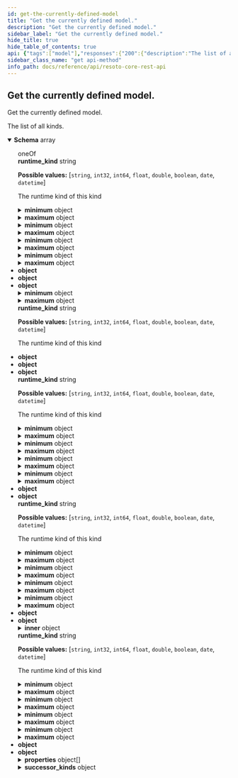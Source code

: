 ```yaml
---
id: get-the-currently-defined-model
title: "Get the currently defined model."
description: "Get the currently defined model."
sidebar_label: "Get the currently defined model."
hide_title: true
hide_table_of_contents: true
api: {"tags":["model"],"responses":{"200":{"description":"The list of all kinds.","content":{"application/json":{"schema":{"description":"Definition of a kind","type":"array","items":{"oneOf":[{"type":"object","allOf":[{"type":"object","allOf":[{"type":"object","properties":{"fqn":{"type":"string","description":"The fully qualified name of the kind"}}}],"discriminator":{"propertyName":"runtime_kind","mapping":{"string":"circular()","int32":{"type":"object","allOf":["circular()"],"properties":{"minimum":{"oneOf":[{"type":"integer"},{"type":"number"}],"description":"The minimal value of this number"},"maximum":{"oneOf":[{"type":"integer"},{"type":"number"}],"description":"The maximum value of this number"},"enum":{"type":"array","items":{"type":"integer"},"description":"The allowed values of this number enumerated here"}}},"int64":{"type":"object","allOf":["circular()"],"properties":{"minimum":{"oneOf":[{"type":"integer"},{"type":"number"}],"description":"The minimal value of this number"},"maximum":{"oneOf":[{"type":"integer"},{"type":"number"}],"description":"The maximum value of this number"},"enum":{"type":"array","items":{"type":"integer"},"description":"The allowed values of this number enumerated here"}}},"float":{"type":"object","allOf":["circular()"],"properties":{"minimum":{"oneOf":[{"type":"integer"},{"type":"number"}],"description":"The minimal value of this number"},"maximum":{"oneOf":[{"type":"integer"},{"type":"number"}],"description":"The maximum value of this number"},"enum":{"type":"array","items":{"type":"integer"},"description":"The allowed values of this number enumerated here"}}},"double":{"type":"object","allOf":["circular()"],"properties":{"minimum":{"oneOf":[{"type":"integer"},{"type":"number"}],"description":"The minimal value of this number"},"maximum":{"oneOf":[{"type":"integer"},{"type":"number"}],"description":"The maximum value of this number"},"enum":{"type":"array","items":{"type":"integer"},"description":"The allowed values of this number enumerated here"}}},"boolean":{"type":"object","allOf":["circular()"]},"date":{"type":"object","allOf":["circular()"]},"datetime":{"type":"object","allOf":["circular()"]}}},"properties":{"runtime_kind":{"type":"string","enum":["string","int32","int64","float","double","boolean","date","datetime"],"description":"The runtime kind of this kind"}}}],"properties":{"min_length":{"type":"string","description":"The minimal length of this string"},"max_length":{"type":"string","description":"The maximal length of this string"},"pattern":{"type":"string","description":"The regexp pattern, that this string has to adhere to"},"enum":{"type":"array","items":{"type":"string"},"description":"The allowed values of this string enumerated here"}}},{"type":"object","allOf":[{"type":"object","allOf":[{"type":"object","properties":{"fqn":{"type":"string","description":"The fully qualified name of the kind"}}}],"discriminator":{"propertyName":"runtime_kind","mapping":{"string":{"type":"object","allOf":["circular()"],"properties":{"min_length":{"type":"string","description":"The minimal length of this string"},"max_length":{"type":"string","description":"The maximal length of this string"},"pattern":{"type":"string","description":"The regexp pattern, that this string has to adhere to"},"enum":{"type":"array","items":{"type":"string"},"description":"The allowed values of this string enumerated here"}}},"int32":"circular()","int64":"circular()","float":"circular()","double":"circular()","boolean":{"type":"object","allOf":["circular()"]},"date":{"type":"object","allOf":["circular()"]},"datetime":{"type":"object","allOf":["circular()"]}}},"properties":{"runtime_kind":{"type":"string","enum":["string","int32","int64","float","double","boolean","date","datetime"],"description":"The runtime kind of this kind"}}}],"properties":{"minimum":{"oneOf":[{"type":"integer"},{"type":"number"}],"description":"The minimal value of this number"},"maximum":{"oneOf":[{"type":"integer"},{"type":"number"}],"description":"The maximum value of this number"},"enum":{"type":"array","items":{"type":"integer"},"description":"The allowed values of this number enumerated here"}}},{"type":"object","allOf":[{"type":"object","allOf":[{"type":"object","properties":{"fqn":{"type":"string","description":"The fully qualified name of the kind"}}}],"discriminator":{"propertyName":"runtime_kind","mapping":{"string":{"type":"object","allOf":["circular()"],"properties":{"min_length":{"type":"string","description":"The minimal length of this string"},"max_length":{"type":"string","description":"The maximal length of this string"},"pattern":{"type":"string","description":"The regexp pattern, that this string has to adhere to"},"enum":{"type":"array","items":{"type":"string"},"description":"The allowed values of this string enumerated here"}}},"int32":{"type":"object","allOf":["circular()"],"properties":{"minimum":{"oneOf":[{"type":"integer"},{"type":"number"}],"description":"The minimal value of this number"},"maximum":{"oneOf":[{"type":"integer"},{"type":"number"}],"description":"The maximum value of this number"},"enum":{"type":"array","items":{"type":"integer"},"description":"The allowed values of this number enumerated here"}}},"int64":{"type":"object","allOf":["circular()"],"properties":{"minimum":{"oneOf":[{"type":"integer"},{"type":"number"}],"description":"The minimal value of this number"},"maximum":{"oneOf":[{"type":"integer"},{"type":"number"}],"description":"The maximum value of this number"},"enum":{"type":"array","items":{"type":"integer"},"description":"The allowed values of this number enumerated here"}}},"float":{"type":"object","allOf":["circular()"],"properties":{"minimum":{"oneOf":[{"type":"integer"},{"type":"number"}],"description":"The minimal value of this number"},"maximum":{"oneOf":[{"type":"integer"},{"type":"number"}],"description":"The maximum value of this number"},"enum":{"type":"array","items":{"type":"integer"},"description":"The allowed values of this number enumerated here"}}},"double":{"type":"object","allOf":["circular()"],"properties":{"minimum":{"oneOf":[{"type":"integer"},{"type":"number"}],"description":"The minimal value of this number"},"maximum":{"oneOf":[{"type":"integer"},{"type":"number"}],"description":"The maximum value of this number"},"enum":{"type":"array","items":{"type":"integer"},"description":"The allowed values of this number enumerated here"}}},"boolean":"circular()","date":{"type":"object","allOf":["circular()"]},"datetime":{"type":"object","allOf":["circular()"]}}},"properties":{"runtime_kind":{"type":"string","enum":["string","int32","int64","float","double","boolean","date","datetime"],"description":"The runtime kind of this kind"}}}]},{"type":"object","allOf":[{"type":"object","allOf":[{"type":"object","properties":{"fqn":{"type":"string","description":"The fully qualified name of the kind"}}}],"discriminator":{"propertyName":"runtime_kind","mapping":{"string":{"type":"object","allOf":["circular()"],"properties":{"min_length":{"type":"string","description":"The minimal length of this string"},"max_length":{"type":"string","description":"The maximal length of this string"},"pattern":{"type":"string","description":"The regexp pattern, that this string has to adhere to"},"enum":{"type":"array","items":{"type":"string"},"description":"The allowed values of this string enumerated here"}}},"int32":{"type":"object","allOf":["circular()"],"properties":{"minimum":{"oneOf":[{"type":"integer"},{"type":"number"}],"description":"The minimal value of this number"},"maximum":{"oneOf":[{"type":"integer"},{"type":"number"}],"description":"The maximum value of this number"},"enum":{"type":"array","items":{"type":"integer"},"description":"The allowed values of this number enumerated here"}}},"int64":{"type":"object","allOf":["circular()"],"properties":{"minimum":{"oneOf":[{"type":"integer"},{"type":"number"}],"description":"The minimal value of this number"},"maximum":{"oneOf":[{"type":"integer"},{"type":"number"}],"description":"The maximum value of this number"},"enum":{"type":"array","items":{"type":"integer"},"description":"The allowed values of this number enumerated here"}}},"float":{"type":"object","allOf":["circular()"],"properties":{"minimum":{"oneOf":[{"type":"integer"},{"type":"number"}],"description":"The minimal value of this number"},"maximum":{"oneOf":[{"type":"integer"},{"type":"number"}],"description":"The maximum value of this number"},"enum":{"type":"array","items":{"type":"integer"},"description":"The allowed values of this number enumerated here"}}},"double":{"type":"object","allOf":["circular()"],"properties":{"minimum":{"oneOf":[{"type":"integer"},{"type":"number"}],"description":"The minimal value of this number"},"maximum":{"oneOf":[{"type":"integer"},{"type":"number"}],"description":"The maximum value of this number"},"enum":{"type":"array","items":{"type":"integer"},"description":"The allowed values of this number enumerated here"}}},"boolean":{"type":"object","allOf":["circular()"]},"date":{"type":"object","allOf":["circular()"]},"datetime":"circular()"}},"properties":{"runtime_kind":{"type":"string","enum":["string","int32","int64","float","double","boolean","date","datetime"],"description":"The runtime kind of this kind"}}}]},{"type":"object","allOf":[{"type":"object","properties":{"fqn":{"type":"string","description":"The fully qualified name of the kind"}}}],"properties":{"inner":{"type":"object","properties":{"fqn":{"type":"string","description":"The fully qualified name of the kind"}}}}},{"type":"object","allOf":[{"type":"object","allOf":[{"type":"object","properties":{"fqn":{"type":"string","description":"The fully qualified name of the kind"}}}],"discriminator":{"propertyName":"runtime_kind","mapping":{"string":{"type":"object","allOf":["circular()"],"properties":{"min_length":{"type":"string","description":"The minimal length of this string"},"max_length":{"type":"string","description":"The maximal length of this string"},"pattern":{"type":"string","description":"The regexp pattern, that this string has to adhere to"},"enum":{"type":"array","items":{"type":"string"},"description":"The allowed values of this string enumerated here"}}},"int32":{"type":"object","allOf":["circular()"],"properties":{"minimum":{"oneOf":[{"type":"integer"},{"type":"number"}],"description":"The minimal value of this number"},"maximum":{"oneOf":[{"type":"integer"},{"type":"number"}],"description":"The maximum value of this number"},"enum":{"type":"array","items":{"type":"integer"},"description":"The allowed values of this number enumerated here"}}},"int64":{"type":"object","allOf":["circular()"],"properties":{"minimum":{"oneOf":[{"type":"integer"},{"type":"number"}],"description":"The minimal value of this number"},"maximum":{"oneOf":[{"type":"integer"},{"type":"number"}],"description":"The maximum value of this number"},"enum":{"type":"array","items":{"type":"integer"},"description":"The allowed values of this number enumerated here"}}},"float":{"type":"object","allOf":["circular()"],"properties":{"minimum":{"oneOf":[{"type":"integer"},{"type":"number"}],"description":"The minimal value of this number"},"maximum":{"oneOf":[{"type":"integer"},{"type":"number"}],"description":"The maximum value of this number"},"enum":{"type":"array","items":{"type":"integer"},"description":"The allowed values of this number enumerated here"}}},"double":{"type":"object","allOf":["circular()"],"properties":{"minimum":{"oneOf":[{"type":"integer"},{"type":"number"}],"description":"The minimal value of this number"},"maximum":{"oneOf":[{"type":"integer"},{"type":"number"}],"description":"The maximum value of this number"},"enum":{"type":"array","items":{"type":"integer"},"description":"The allowed values of this number enumerated here"}}},"boolean":{"type":"object","allOf":["circular()"]},"date":"circular()","datetime":{"type":"object","allOf":["circular()"]}}},"properties":{"runtime_kind":{"type":"string","enum":["string","int32","int64","float","double","boolean","date","datetime"],"description":"The runtime kind of this kind"}}}]},{"type":"object","allOf":[{"type":"object","properties":{"fqn":{"type":"string","description":"The fully qualified name of the kind"}}}],"properties":{"bases":{"type":"array","items":{"type":"string"},"description":"In case of inheritance, this defines the base kinds."},"properties":{"type":"array","description":"Defines all properties of this complex kind","items":{"type":"object","properties":{"name":{"type":"string","description":"The name of this property"},"kind":{"type":"string","description":"The fully qualified kind of this property"},"required":{"type":"boolean","description":"Defines if this property is required or not","default":false},"description":{"type":"string","description":"Some human readable description of this property"}}}},"allow_unknown_props":{"type":"boolean","default":false,"description":"In case properties are accepted, that are not listed in the model"},"successor_kinds":{"description":"Dictionary of successor kinds.","example":"{ \"default\": [\"kind1\", \"kind2\"], \"delete\": [\"kind3\"] }\n","type":"object","additionalProperties":{"type":"array","items":{"type":"string"}}}}},{"type":"object","description":"A simple dictionary where all keys and values are strings","allOf":[{"type":"object","properties":{"fqn":{"type":"string","description":"The fully qualified name of the kind"}}}]}]},"example":[{"fqn":"test.dice","runtime_kind":"int32","description":"A dice has 6 sides.","minimum":1,"maximum":6},{"fqn":"test.social_security_number","runtime_kind":"string","description":"A dice has 6 sides.","pattern":"^(?!666|000|9\\d{2})\\d{3}-(?!00)\\d{2}-(?!0{4})\\d{4}$"},{"fqn":"test.base","properties":[{"name":"kind","kind":"string","required":true,"description":"The kind of this compound type."},{"name":"name","kind":"string","description":"The name of the resource.","required":true},{"name":"tags","kind":"dictionary[string, string]","description":"Tags that describe the resource.","required":false}]},{"fqn":"test.person","bases":["test.base"],"properties":[{"name":"fortune","kind":"test.dice","description":"The current dice value.","required":true},{"name":"ssn","kind":"test.social_security_number","description":"The social security number of this person.","required":true}]}]}}}}},"description":"Get the currently defined model.","method":"get","path":"/model","servers":[{"url":"https://{host}:{port}","variables":{"host":{"default":"localhost"},"port":{"default":"8900"}}}],"info":{"title":"Resoto Core REST API","version":"V1"},"postman":{"name":"Get the currently defined model.","description":{"type":"text/plain"},"url":{"path":["model"],"host":["{{baseUrl}}"],"query":[],"variable":[]},"header":[{"key":"Accept","value":"application/json"}],"method":"GET"}}
sidebar_class_name: "get api-method"
info_path: docs/reference/api/resoto-core-rest-api
---
```



## Get the currently defined model.

Get the currently defined model.

<div><ApiTabs><TabItem label={"200"} value={"200"}><div>

The list of all kinds.

</div><div><MimeTabs schemaType={"response"}><TabItem label={"application/json"} value={"application/json"}><SchemaTabs><TabItem label={"Schema"} value={"Schema"}><details style={{}} data-collapsed={false} open={true}><summary style={{"textAlign":"left"}}><strong>Schema</strong><span style={{"opacity":"0.6"}}> array</span></summary><div style={{"textAlign":"left","marginLeft":"1rem"}}></div><ul style={{"marginLeft":"1rem"}}><div><div><span className={"badge badge--info"}>oneOf</span><SchemaTabs><TabItem label={"MOD1"} value={"0-item-properties"}><SchemaItem collapsible={false} name={"min_length"} required={false} schemaDescription={"The minimal length of this string"} schemaName={"string"} qualifierMessage={undefined} defaultValue={undefined}></SchemaItem><SchemaItem collapsible={false} name={"max_length"} required={false} schemaDescription={"The maximal length of this string"} schemaName={"string"} qualifierMessage={undefined} defaultValue={undefined}></SchemaItem><SchemaItem collapsible={false} name={"pattern"} required={false} schemaDescription={"The regexp pattern, that this string has to adhere to"} schemaName={"string"} qualifierMessage={undefined} defaultValue={undefined}></SchemaItem><SchemaItem collapsible={false} name={"enum"} required={false} schemaDescription={"The allowed values of this string enumerated here"} schemaName={"string[]"} qualifierMessage={undefined} defaultValue={undefined}></SchemaItem><div className={"discriminatorItem"}><div><strong style={{"paddingLeft":"1rem"}}>runtime_kind</strong><span style={{"opacity":"0.6"}}> string</span><div style={{"paddingLeft":"1rem"}}>

**Possible values:** [`string`, `int32`, `int64`, `float`, `double`, `boolean`, `date`, `datetime`]

</div><div style={{"paddingLeft":"1rem"}}>

The runtime kind of this kind

</div><DiscriminatorTabs><TabItem label={"string"} value={"0-item-discriminator"}><div style={{"marginLeft":"-4px"}}></div></TabItem><TabItem label={"int32"} value={"1-item-discriminator"}><div style={{"marginLeft":"-4px"}}><SchemaItem collapsible={true} className={"schemaItem"}><details style={{}}><summary style={{}}><strong>minimum</strong><span style={{"opacity":"0.6"}}> object</span></summary><div style={{"marginLeft":"1rem"}}><div style={{"marginTop":".5rem","marginBottom":".5rem"}}>

The minimal value of this number

</div><div><div><span className={"badge badge--info"}>oneOf</span><SchemaTabs><TabItem label={"MOD1"} value={"0-item-properties"}><li><div><strong>integer</strong></div></li></TabItem><TabItem label={"MOD2"} value={"1-item-properties"}><li><div><strong>number</strong></div></li></TabItem></SchemaTabs></div></div></div></details></SchemaItem><SchemaItem collapsible={true} className={"schemaItem"}><details style={{}}><summary style={{}}><strong>maximum</strong><span style={{"opacity":"0.6"}}> object</span></summary><div style={{"marginLeft":"1rem"}}><div style={{"marginTop":".5rem","marginBottom":".5rem"}}>

The maximum value of this number

</div><div><div><span className={"badge badge--info"}>oneOf</span><SchemaTabs><TabItem label={"MOD1"} value={"0-item-properties"}><li><div><strong>integer</strong></div></li></TabItem><TabItem label={"MOD2"} value={"1-item-properties"}><li><div><strong>number</strong></div></li></TabItem></SchemaTabs></div></div></div></details></SchemaItem><SchemaItem collapsible={false} name={"enum"} required={false} schemaDescription={"The allowed values of this number enumerated here"} schemaName={"integer[]"} qualifierMessage={undefined} defaultValue={undefined}></SchemaItem></div></TabItem><TabItem label={"int64"} value={"2-item-discriminator"}><div style={{"marginLeft":"-4px"}}><SchemaItem collapsible={true} className={"schemaItem"}><details style={{}}><summary style={{}}><strong>minimum</strong><span style={{"opacity":"0.6"}}> object</span></summary><div style={{"marginLeft":"1rem"}}><div style={{"marginTop":".5rem","marginBottom":".5rem"}}>

The minimal value of this number

</div><div><div><span className={"badge badge--info"}>oneOf</span><SchemaTabs><TabItem label={"MOD1"} value={"0-item-properties"}><li><div><strong>integer</strong></div></li></TabItem><TabItem label={"MOD2"} value={"1-item-properties"}><li><div><strong>number</strong></div></li></TabItem></SchemaTabs></div></div></div></details></SchemaItem><SchemaItem collapsible={true} className={"schemaItem"}><details style={{}}><summary style={{}}><strong>maximum</strong><span style={{"opacity":"0.6"}}> object</span></summary><div style={{"marginLeft":"1rem"}}><div style={{"marginTop":".5rem","marginBottom":".5rem"}}>

The maximum value of this number

</div><div><div><span className={"badge badge--info"}>oneOf</span><SchemaTabs><TabItem label={"MOD1"} value={"0-item-properties"}><li><div><strong>integer</strong></div></li></TabItem><TabItem label={"MOD2"} value={"1-item-properties"}><li><div><strong>number</strong></div></li></TabItem></SchemaTabs></div></div></div></details></SchemaItem><SchemaItem collapsible={false} name={"enum"} required={false} schemaDescription={"The allowed values of this number enumerated here"} schemaName={"integer[]"} qualifierMessage={undefined} defaultValue={undefined}></SchemaItem></div></TabItem><TabItem label={"float"} value={"3-item-discriminator"}><div style={{"marginLeft":"-4px"}}><SchemaItem collapsible={true} className={"schemaItem"}><details style={{}}><summary style={{}}><strong>minimum</strong><span style={{"opacity":"0.6"}}> object</span></summary><div style={{"marginLeft":"1rem"}}><div style={{"marginTop":".5rem","marginBottom":".5rem"}}>

The minimal value of this number

</div><div><div><span className={"badge badge--info"}>oneOf</span><SchemaTabs><TabItem label={"MOD1"} value={"0-item-properties"}><li><div><strong>integer</strong></div></li></TabItem><TabItem label={"MOD2"} value={"1-item-properties"}><li><div><strong>number</strong></div></li></TabItem></SchemaTabs></div></div></div></details></SchemaItem><SchemaItem collapsible={true} className={"schemaItem"}><details style={{}}><summary style={{}}><strong>maximum</strong><span style={{"opacity":"0.6"}}> object</span></summary><div style={{"marginLeft":"1rem"}}><div style={{"marginTop":".5rem","marginBottom":".5rem"}}>

The maximum value of this number

</div><div><div><span className={"badge badge--info"}>oneOf</span><SchemaTabs><TabItem label={"MOD1"} value={"0-item-properties"}><li><div><strong>integer</strong></div></li></TabItem><TabItem label={"MOD2"} value={"1-item-properties"}><li><div><strong>number</strong></div></li></TabItem></SchemaTabs></div></div></div></details></SchemaItem><SchemaItem collapsible={false} name={"enum"} required={false} schemaDescription={"The allowed values of this number enumerated here"} schemaName={"integer[]"} qualifierMessage={undefined} defaultValue={undefined}></SchemaItem></div></TabItem><TabItem label={"double"} value={"4-item-discriminator"}><div style={{"marginLeft":"-4px"}}><SchemaItem collapsible={true} className={"schemaItem"}><details style={{}}><summary style={{}}><strong>minimum</strong><span style={{"opacity":"0.6"}}> object</span></summary><div style={{"marginLeft":"1rem"}}><div style={{"marginTop":".5rem","marginBottom":".5rem"}}>

The minimal value of this number

</div><div><div><span className={"badge badge--info"}>oneOf</span><SchemaTabs><TabItem label={"MOD1"} value={"0-item-properties"}><li><div><strong>integer</strong></div></li></TabItem><TabItem label={"MOD2"} value={"1-item-properties"}><li><div><strong>number</strong></div></li></TabItem></SchemaTabs></div></div></div></details></SchemaItem><SchemaItem collapsible={true} className={"schemaItem"}><details style={{}}><summary style={{}}><strong>maximum</strong><span style={{"opacity":"0.6"}}> object</span></summary><div style={{"marginLeft":"1rem"}}><div style={{"marginTop":".5rem","marginBottom":".5rem"}}>

The maximum value of this number

</div><div><div><span className={"badge badge--info"}>oneOf</span><SchemaTabs><TabItem label={"MOD1"} value={"0-item-properties"}><li><div><strong>integer</strong></div></li></TabItem><TabItem label={"MOD2"} value={"1-item-properties"}><li><div><strong>number</strong></div></li></TabItem></SchemaTabs></div></div></div></details></SchemaItem><SchemaItem collapsible={false} name={"enum"} required={false} schemaDescription={"The allowed values of this number enumerated here"} schemaName={"integer[]"} qualifierMessage={undefined} defaultValue={undefined}></SchemaItem></div></TabItem><TabItem label={"boolean"} value={"5-item-discriminator"}><div style={{"marginLeft":"-4px"}}><li><div><strong>object</strong></div></li></div></TabItem><TabItem label={"date"} value={"6-item-discriminator"}><div style={{"marginLeft":"-4px"}}><li><div><strong>object</strong></div></li></div></TabItem><TabItem label={"datetime"} value={"7-item-discriminator"}><div style={{"marginLeft":"-4px"}}><li><div><strong>object</strong></div></li></div></TabItem></DiscriminatorTabs></div></div><SchemaItem collapsible={false} name={"fqn"} required={false} schemaDescription={"The fully qualified name of the kind"} schemaName={"string"} qualifierMessage={undefined} defaultValue={undefined}></SchemaItem></TabItem><TabItem label={"MOD2"} value={"1-item-properties"}><SchemaItem collapsible={true} className={"schemaItem"}><details style={{}}><summary style={{}}><strong>minimum</strong><span style={{"opacity":"0.6"}}> object</span></summary><div style={{"marginLeft":"1rem"}}><div style={{"marginTop":".5rem","marginBottom":".5rem"}}>

The minimal value of this number

</div><div><div><span className={"badge badge--info"}>oneOf</span><SchemaTabs><TabItem label={"MOD1"} value={"0-item-properties"}><li><div><strong>integer</strong></div></li></TabItem><TabItem label={"MOD2"} value={"1-item-properties"}><li><div><strong>number</strong></div></li></TabItem></SchemaTabs></div></div></div></details></SchemaItem><SchemaItem collapsible={true} className={"schemaItem"}><details style={{}}><summary style={{}}><strong>maximum</strong><span style={{"opacity":"0.6"}}> object</span></summary><div style={{"marginLeft":"1rem"}}><div style={{"marginTop":".5rem","marginBottom":".5rem"}}>

The maximum value of this number

</div><div><div><span className={"badge badge--info"}>oneOf</span><SchemaTabs><TabItem label={"MOD1"} value={"0-item-properties"}><li><div><strong>integer</strong></div></li></TabItem><TabItem label={"MOD2"} value={"1-item-properties"}><li><div><strong>number</strong></div></li></TabItem></SchemaTabs></div></div></div></details></SchemaItem><SchemaItem collapsible={false} name={"enum"} required={false} schemaDescription={"The allowed values of this number enumerated here"} schemaName={"integer[]"} qualifierMessage={undefined} defaultValue={undefined}></SchemaItem><div className={"discriminatorItem"}><div><strong style={{"paddingLeft":"1rem"}}>runtime_kind</strong><span style={{"opacity":"0.6"}}> string</span><div style={{"paddingLeft":"1rem"}}>

**Possible values:** [`string`, `int32`, `int64`, `float`, `double`, `boolean`, `date`, `datetime`]

</div><div style={{"paddingLeft":"1rem"}}>

The runtime kind of this kind

</div><DiscriminatorTabs><TabItem label={"string"} value={"0-item-discriminator"}><div style={{"marginLeft":"-4px"}}><SchemaItem collapsible={false} name={"min_length"} required={false} schemaDescription={"The minimal length of this string"} schemaName={"string"} qualifierMessage={undefined} defaultValue={undefined}></SchemaItem><SchemaItem collapsible={false} name={"max_length"} required={false} schemaDescription={"The maximal length of this string"} schemaName={"string"} qualifierMessage={undefined} defaultValue={undefined}></SchemaItem><SchemaItem collapsible={false} name={"pattern"} required={false} schemaDescription={"The regexp pattern, that this string has to adhere to"} schemaName={"string"} qualifierMessage={undefined} defaultValue={undefined}></SchemaItem><SchemaItem collapsible={false} name={"enum"} required={false} schemaDescription={"The allowed values of this string enumerated here"} schemaName={"string[]"} qualifierMessage={undefined} defaultValue={undefined}></SchemaItem></div></TabItem><TabItem label={"int32"} value={"1-item-discriminator"}><div style={{"marginLeft":"-4px"}}></div></TabItem><TabItem label={"int64"} value={"2-item-discriminator"}><div style={{"marginLeft":"-4px"}}></div></TabItem><TabItem label={"float"} value={"3-item-discriminator"}><div style={{"marginLeft":"-4px"}}></div></TabItem><TabItem label={"double"} value={"4-item-discriminator"}><div style={{"marginLeft":"-4px"}}></div></TabItem><TabItem label={"boolean"} value={"5-item-discriminator"}><div style={{"marginLeft":"-4px"}}><li><div><strong>object</strong></div></li></div></TabItem><TabItem label={"date"} value={"6-item-discriminator"}><div style={{"marginLeft":"-4px"}}><li><div><strong>object</strong></div></li></div></TabItem><TabItem label={"datetime"} value={"7-item-discriminator"}><div style={{"marginLeft":"-4px"}}><li><div><strong>object</strong></div></li></div></TabItem></DiscriminatorTabs></div></div><SchemaItem collapsible={false} name={"fqn"} required={false} schemaDescription={"The fully qualified name of the kind"} schemaName={"string"} qualifierMessage={undefined} defaultValue={undefined}></SchemaItem></TabItem><TabItem label={"MOD3"} value={"2-item-properties"}><div className={"discriminatorItem"}><div><strong style={{"paddingLeft":"1rem"}}>runtime_kind</strong><span style={{"opacity":"0.6"}}> string</span><div style={{"paddingLeft":"1rem"}}>

**Possible values:** [`string`, `int32`, `int64`, `float`, `double`, `boolean`, `date`, `datetime`]

</div><div style={{"paddingLeft":"1rem"}}>

The runtime kind of this kind

</div><DiscriminatorTabs><TabItem label={"string"} value={"0-item-discriminator"}><div style={{"marginLeft":"-4px"}}><SchemaItem collapsible={false} name={"min_length"} required={false} schemaDescription={"The minimal length of this string"} schemaName={"string"} qualifierMessage={undefined} defaultValue={undefined}></SchemaItem><SchemaItem collapsible={false} name={"max_length"} required={false} schemaDescription={"The maximal length of this string"} schemaName={"string"} qualifierMessage={undefined} defaultValue={undefined}></SchemaItem><SchemaItem collapsible={false} name={"pattern"} required={false} schemaDescription={"The regexp pattern, that this string has to adhere to"} schemaName={"string"} qualifierMessage={undefined} defaultValue={undefined}></SchemaItem><SchemaItem collapsible={false} name={"enum"} required={false} schemaDescription={"The allowed values of this string enumerated here"} schemaName={"string[]"} qualifierMessage={undefined} defaultValue={undefined}></SchemaItem></div></TabItem><TabItem label={"int32"} value={"1-item-discriminator"}><div style={{"marginLeft":"-4px"}}><SchemaItem collapsible={true} className={"schemaItem"}><details style={{}}><summary style={{}}><strong>minimum</strong><span style={{"opacity":"0.6"}}> object</span></summary><div style={{"marginLeft":"1rem"}}><div style={{"marginTop":".5rem","marginBottom":".5rem"}}>

The minimal value of this number

</div><div><div><span className={"badge badge--info"}>oneOf</span><SchemaTabs><TabItem label={"MOD1"} value={"0-item-properties"}><li><div><strong>integer</strong></div></li></TabItem><TabItem label={"MOD2"} value={"1-item-properties"}><li><div><strong>number</strong></div></li></TabItem></SchemaTabs></div></div></div></details></SchemaItem><SchemaItem collapsible={true} className={"schemaItem"}><details style={{}}><summary style={{}}><strong>maximum</strong><span style={{"opacity":"0.6"}}> object</span></summary><div style={{"marginLeft":"1rem"}}><div style={{"marginTop":".5rem","marginBottom":".5rem"}}>

The maximum value of this number

</div><div><div><span className={"badge badge--info"}>oneOf</span><SchemaTabs><TabItem label={"MOD1"} value={"0-item-properties"}><li><div><strong>integer</strong></div></li></TabItem><TabItem label={"MOD2"} value={"1-item-properties"}><li><div><strong>number</strong></div></li></TabItem></SchemaTabs></div></div></div></details></SchemaItem><SchemaItem collapsible={false} name={"enum"} required={false} schemaDescription={"The allowed values of this number enumerated here"} schemaName={"integer[]"} qualifierMessage={undefined} defaultValue={undefined}></SchemaItem></div></TabItem><TabItem label={"int64"} value={"2-item-discriminator"}><div style={{"marginLeft":"-4px"}}><SchemaItem collapsible={true} className={"schemaItem"}><details style={{}}><summary style={{}}><strong>minimum</strong><span style={{"opacity":"0.6"}}> object</span></summary><div style={{"marginLeft":"1rem"}}><div style={{"marginTop":".5rem","marginBottom":".5rem"}}>

The minimal value of this number

</div><div><div><span className={"badge badge--info"}>oneOf</span><SchemaTabs><TabItem label={"MOD1"} value={"0-item-properties"}><li><div><strong>integer</strong></div></li></TabItem><TabItem label={"MOD2"} value={"1-item-properties"}><li><div><strong>number</strong></div></li></TabItem></SchemaTabs></div></div></div></details></SchemaItem><SchemaItem collapsible={true} className={"schemaItem"}><details style={{}}><summary style={{}}><strong>maximum</strong><span style={{"opacity":"0.6"}}> object</span></summary><div style={{"marginLeft":"1rem"}}><div style={{"marginTop":".5rem","marginBottom":".5rem"}}>

The maximum value of this number

</div><div><div><span className={"badge badge--info"}>oneOf</span><SchemaTabs><TabItem label={"MOD1"} value={"0-item-properties"}><li><div><strong>integer</strong></div></li></TabItem><TabItem label={"MOD2"} value={"1-item-properties"}><li><div><strong>number</strong></div></li></TabItem></SchemaTabs></div></div></div></details></SchemaItem><SchemaItem collapsible={false} name={"enum"} required={false} schemaDescription={"The allowed values of this number enumerated here"} schemaName={"integer[]"} qualifierMessage={undefined} defaultValue={undefined}></SchemaItem></div></TabItem><TabItem label={"float"} value={"3-item-discriminator"}><div style={{"marginLeft":"-4px"}}><SchemaItem collapsible={true} className={"schemaItem"}><details style={{}}><summary style={{}}><strong>minimum</strong><span style={{"opacity":"0.6"}}> object</span></summary><div style={{"marginLeft":"1rem"}}><div style={{"marginTop":".5rem","marginBottom":".5rem"}}>

The minimal value of this number

</div><div><div><span className={"badge badge--info"}>oneOf</span><SchemaTabs><TabItem label={"MOD1"} value={"0-item-properties"}><li><div><strong>integer</strong></div></li></TabItem><TabItem label={"MOD2"} value={"1-item-properties"}><li><div><strong>number</strong></div></li></TabItem></SchemaTabs></div></div></div></details></SchemaItem><SchemaItem collapsible={true} className={"schemaItem"}><details style={{}}><summary style={{}}><strong>maximum</strong><span style={{"opacity":"0.6"}}> object</span></summary><div style={{"marginLeft":"1rem"}}><div style={{"marginTop":".5rem","marginBottom":".5rem"}}>

The maximum value of this number

</div><div><div><span className={"badge badge--info"}>oneOf</span><SchemaTabs><TabItem label={"MOD1"} value={"0-item-properties"}><li><div><strong>integer</strong></div></li></TabItem><TabItem label={"MOD2"} value={"1-item-properties"}><li><div><strong>number</strong></div></li></TabItem></SchemaTabs></div></div></div></details></SchemaItem><SchemaItem collapsible={false} name={"enum"} required={false} schemaDescription={"The allowed values of this number enumerated here"} schemaName={"integer[]"} qualifierMessage={undefined} defaultValue={undefined}></SchemaItem></div></TabItem><TabItem label={"double"} value={"4-item-discriminator"}><div style={{"marginLeft":"-4px"}}><SchemaItem collapsible={true} className={"schemaItem"}><details style={{}}><summary style={{}}><strong>minimum</strong><span style={{"opacity":"0.6"}}> object</span></summary><div style={{"marginLeft":"1rem"}}><div style={{"marginTop":".5rem","marginBottom":".5rem"}}>

The minimal value of this number

</div><div><div><span className={"badge badge--info"}>oneOf</span><SchemaTabs><TabItem label={"MOD1"} value={"0-item-properties"}><li><div><strong>integer</strong></div></li></TabItem><TabItem label={"MOD2"} value={"1-item-properties"}><li><div><strong>number</strong></div></li></TabItem></SchemaTabs></div></div></div></details></SchemaItem><SchemaItem collapsible={true} className={"schemaItem"}><details style={{}}><summary style={{}}><strong>maximum</strong><span style={{"opacity":"0.6"}}> object</span></summary><div style={{"marginLeft":"1rem"}}><div style={{"marginTop":".5rem","marginBottom":".5rem"}}>

The maximum value of this number

</div><div><div><span className={"badge badge--info"}>oneOf</span><SchemaTabs><TabItem label={"MOD1"} value={"0-item-properties"}><li><div><strong>integer</strong></div></li></TabItem><TabItem label={"MOD2"} value={"1-item-properties"}><li><div><strong>number</strong></div></li></TabItem></SchemaTabs></div></div></div></details></SchemaItem><SchemaItem collapsible={false} name={"enum"} required={false} schemaDescription={"The allowed values of this number enumerated here"} schemaName={"integer[]"} qualifierMessage={undefined} defaultValue={undefined}></SchemaItem></div></TabItem><TabItem label={"boolean"} value={"5-item-discriminator"}><div style={{"marginLeft":"-4px"}}></div></TabItem><TabItem label={"date"} value={"6-item-discriminator"}><div style={{"marginLeft":"-4px"}}><li><div><strong>object</strong></div></li></div></TabItem><TabItem label={"datetime"} value={"7-item-discriminator"}><div style={{"marginLeft":"-4px"}}><li><div><strong>object</strong></div></li></div></TabItem></DiscriminatorTabs></div></div><SchemaItem collapsible={false} name={"fqn"} required={false} schemaDescription={"The fully qualified name of the kind"} schemaName={"string"} qualifierMessage={undefined} defaultValue={undefined}></SchemaItem></TabItem><TabItem label={"MOD4"} value={"3-item-properties"}><div className={"discriminatorItem"}><div><strong style={{"paddingLeft":"1rem"}}>runtime_kind</strong><span style={{"opacity":"0.6"}}> string</span><div style={{"paddingLeft":"1rem"}}>

**Possible values:** [`string`, `int32`, `int64`, `float`, `double`, `boolean`, `date`, `datetime`]

</div><div style={{"paddingLeft":"1rem"}}>

The runtime kind of this kind

</div><DiscriminatorTabs><TabItem label={"string"} value={"0-item-discriminator"}><div style={{"marginLeft":"-4px"}}><SchemaItem collapsible={false} name={"min_length"} required={false} schemaDescription={"The minimal length of this string"} schemaName={"string"} qualifierMessage={undefined} defaultValue={undefined}></SchemaItem><SchemaItem collapsible={false} name={"max_length"} required={false} schemaDescription={"The maximal length of this string"} schemaName={"string"} qualifierMessage={undefined} defaultValue={undefined}></SchemaItem><SchemaItem collapsible={false} name={"pattern"} required={false} schemaDescription={"The regexp pattern, that this string has to adhere to"} schemaName={"string"} qualifierMessage={undefined} defaultValue={undefined}></SchemaItem><SchemaItem collapsible={false} name={"enum"} required={false} schemaDescription={"The allowed values of this string enumerated here"} schemaName={"string[]"} qualifierMessage={undefined} defaultValue={undefined}></SchemaItem></div></TabItem><TabItem label={"int32"} value={"1-item-discriminator"}><div style={{"marginLeft":"-4px"}}><SchemaItem collapsible={true} className={"schemaItem"}><details style={{}}><summary style={{}}><strong>minimum</strong><span style={{"opacity":"0.6"}}> object</span></summary><div style={{"marginLeft":"1rem"}}><div style={{"marginTop":".5rem","marginBottom":".5rem"}}>

The minimal value of this number

</div><div><div><span className={"badge badge--info"}>oneOf</span><SchemaTabs><TabItem label={"MOD1"} value={"0-item-properties"}><li><div><strong>integer</strong></div></li></TabItem><TabItem label={"MOD2"} value={"1-item-properties"}><li><div><strong>number</strong></div></li></TabItem></SchemaTabs></div></div></div></details></SchemaItem><SchemaItem collapsible={true} className={"schemaItem"}><details style={{}}><summary style={{}}><strong>maximum</strong><span style={{"opacity":"0.6"}}> object</span></summary><div style={{"marginLeft":"1rem"}}><div style={{"marginTop":".5rem","marginBottom":".5rem"}}>

The maximum value of this number

</div><div><div><span className={"badge badge--info"}>oneOf</span><SchemaTabs><TabItem label={"MOD1"} value={"0-item-properties"}><li><div><strong>integer</strong></div></li></TabItem><TabItem label={"MOD2"} value={"1-item-properties"}><li><div><strong>number</strong></div></li></TabItem></SchemaTabs></div></div></div></details></SchemaItem><SchemaItem collapsible={false} name={"enum"} required={false} schemaDescription={"The allowed values of this number enumerated here"} schemaName={"integer[]"} qualifierMessage={undefined} defaultValue={undefined}></SchemaItem></div></TabItem><TabItem label={"int64"} value={"2-item-discriminator"}><div style={{"marginLeft":"-4px"}}><SchemaItem collapsible={true} className={"schemaItem"}><details style={{}}><summary style={{}}><strong>minimum</strong><span style={{"opacity":"0.6"}}> object</span></summary><div style={{"marginLeft":"1rem"}}><div style={{"marginTop":".5rem","marginBottom":".5rem"}}>

The minimal value of this number

</div><div><div><span className={"badge badge--info"}>oneOf</span><SchemaTabs><TabItem label={"MOD1"} value={"0-item-properties"}><li><div><strong>integer</strong></div></li></TabItem><TabItem label={"MOD2"} value={"1-item-properties"}><li><div><strong>number</strong></div></li></TabItem></SchemaTabs></div></div></div></details></SchemaItem><SchemaItem collapsible={true} className={"schemaItem"}><details style={{}}><summary style={{}}><strong>maximum</strong><span style={{"opacity":"0.6"}}> object</span></summary><div style={{"marginLeft":"1rem"}}><div style={{"marginTop":".5rem","marginBottom":".5rem"}}>

The maximum value of this number

</div><div><div><span className={"badge badge--info"}>oneOf</span><SchemaTabs><TabItem label={"MOD1"} value={"0-item-properties"}><li><div><strong>integer</strong></div></li></TabItem><TabItem label={"MOD2"} value={"1-item-properties"}><li><div><strong>number</strong></div></li></TabItem></SchemaTabs></div></div></div></details></SchemaItem><SchemaItem collapsible={false} name={"enum"} required={false} schemaDescription={"The allowed values of this number enumerated here"} schemaName={"integer[]"} qualifierMessage={undefined} defaultValue={undefined}></SchemaItem></div></TabItem><TabItem label={"float"} value={"3-item-discriminator"}><div style={{"marginLeft":"-4px"}}><SchemaItem collapsible={true} className={"schemaItem"}><details style={{}}><summary style={{}}><strong>minimum</strong><span style={{"opacity":"0.6"}}> object</span></summary><div style={{"marginLeft":"1rem"}}><div style={{"marginTop":".5rem","marginBottom":".5rem"}}>

The minimal value of this number

</div><div><div><span className={"badge badge--info"}>oneOf</span><SchemaTabs><TabItem label={"MOD1"} value={"0-item-properties"}><li><div><strong>integer</strong></div></li></TabItem><TabItem label={"MOD2"} value={"1-item-properties"}><li><div><strong>number</strong></div></li></TabItem></SchemaTabs></div></div></div></details></SchemaItem><SchemaItem collapsible={true} className={"schemaItem"}><details style={{}}><summary style={{}}><strong>maximum</strong><span style={{"opacity":"0.6"}}> object</span></summary><div style={{"marginLeft":"1rem"}}><div style={{"marginTop":".5rem","marginBottom":".5rem"}}>

The maximum value of this number

</div><div><div><span className={"badge badge--info"}>oneOf</span><SchemaTabs><TabItem label={"MOD1"} value={"0-item-properties"}><li><div><strong>integer</strong></div></li></TabItem><TabItem label={"MOD2"} value={"1-item-properties"}><li><div><strong>number</strong></div></li></TabItem></SchemaTabs></div></div></div></details></SchemaItem><SchemaItem collapsible={false} name={"enum"} required={false} schemaDescription={"The allowed values of this number enumerated here"} schemaName={"integer[]"} qualifierMessage={undefined} defaultValue={undefined}></SchemaItem></div></TabItem><TabItem label={"double"} value={"4-item-discriminator"}><div style={{"marginLeft":"-4px"}}><SchemaItem collapsible={true} className={"schemaItem"}><details style={{}}><summary style={{}}><strong>minimum</strong><span style={{"opacity":"0.6"}}> object</span></summary><div style={{"marginLeft":"1rem"}}><div style={{"marginTop":".5rem","marginBottom":".5rem"}}>

The minimal value of this number

</div><div><div><span className={"badge badge--info"}>oneOf</span><SchemaTabs><TabItem label={"MOD1"} value={"0-item-properties"}><li><div><strong>integer</strong></div></li></TabItem><TabItem label={"MOD2"} value={"1-item-properties"}><li><div><strong>number</strong></div></li></TabItem></SchemaTabs></div></div></div></details></SchemaItem><SchemaItem collapsible={true} className={"schemaItem"}><details style={{}}><summary style={{}}><strong>maximum</strong><span style={{"opacity":"0.6"}}> object</span></summary><div style={{"marginLeft":"1rem"}}><div style={{"marginTop":".5rem","marginBottom":".5rem"}}>

The maximum value of this number

</div><div><div><span className={"badge badge--info"}>oneOf</span><SchemaTabs><TabItem label={"MOD1"} value={"0-item-properties"}><li><div><strong>integer</strong></div></li></TabItem><TabItem label={"MOD2"} value={"1-item-properties"}><li><div><strong>number</strong></div></li></TabItem></SchemaTabs></div></div></div></details></SchemaItem><SchemaItem collapsible={false} name={"enum"} required={false} schemaDescription={"The allowed values of this number enumerated here"} schemaName={"integer[]"} qualifierMessage={undefined} defaultValue={undefined}></SchemaItem></div></TabItem><TabItem label={"boolean"} value={"5-item-discriminator"}><div style={{"marginLeft":"-4px"}}><li><div><strong>object</strong></div></li></div></TabItem><TabItem label={"date"} value={"6-item-discriminator"}><div style={{"marginLeft":"-4px"}}><li><div><strong>object</strong></div></li></div></TabItem><TabItem label={"datetime"} value={"7-item-discriminator"}><div style={{"marginLeft":"-4px"}}></div></TabItem></DiscriminatorTabs></div></div><SchemaItem collapsible={false} name={"fqn"} required={false} schemaDescription={"The fully qualified name of the kind"} schemaName={"string"} qualifierMessage={undefined} defaultValue={undefined}></SchemaItem></TabItem><TabItem label={"MOD5"} value={"4-item-properties"}><SchemaItem collapsible={true} className={"schemaItem"}><details style={{}}><summary style={{}}><strong>inner</strong><span style={{"opacity":"0.6"}}> object</span></summary><div style={{"marginLeft":"1rem"}}><SchemaItem collapsible={false} name={"fqn"} required={false} schemaDescription={"The fully qualified name of the kind"} schemaName={"string"} qualifierMessage={undefined} defaultValue={undefined}></SchemaItem></div></details></SchemaItem><SchemaItem collapsible={false} name={"fqn"} required={false} schemaDescription={"The fully qualified name of the kind"} schemaName={"string"} qualifierMessage={undefined} defaultValue={undefined}></SchemaItem></TabItem><TabItem label={"MOD6"} value={"5-item-properties"}><div className={"discriminatorItem"}><div><strong style={{"paddingLeft":"1rem"}}>runtime_kind</strong><span style={{"opacity":"0.6"}}> string</span><div style={{"paddingLeft":"1rem"}}>

**Possible values:** [`string`, `int32`, `int64`, `float`, `double`, `boolean`, `date`, `datetime`]

</div><div style={{"paddingLeft":"1rem"}}>

The runtime kind of this kind

</div><DiscriminatorTabs><TabItem label={"string"} value={"0-item-discriminator"}><div style={{"marginLeft":"-4px"}}><SchemaItem collapsible={false} name={"min_length"} required={false} schemaDescription={"The minimal length of this string"} schemaName={"string"} qualifierMessage={undefined} defaultValue={undefined}></SchemaItem><SchemaItem collapsible={false} name={"max_length"} required={false} schemaDescription={"The maximal length of this string"} schemaName={"string"} qualifierMessage={undefined} defaultValue={undefined}></SchemaItem><SchemaItem collapsible={false} name={"pattern"} required={false} schemaDescription={"The regexp pattern, that this string has to adhere to"} schemaName={"string"} qualifierMessage={undefined} defaultValue={undefined}></SchemaItem><SchemaItem collapsible={false} name={"enum"} required={false} schemaDescription={"The allowed values of this string enumerated here"} schemaName={"string[]"} qualifierMessage={undefined} defaultValue={undefined}></SchemaItem></div></TabItem><TabItem label={"int32"} value={"1-item-discriminator"}><div style={{"marginLeft":"-4px"}}><SchemaItem collapsible={true} className={"schemaItem"}><details style={{}}><summary style={{}}><strong>minimum</strong><span style={{"opacity":"0.6"}}> object</span></summary><div style={{"marginLeft":"1rem"}}><div style={{"marginTop":".5rem","marginBottom":".5rem"}}>

The minimal value of this number

</div><div><div><span className={"badge badge--info"}>oneOf</span><SchemaTabs><TabItem label={"MOD1"} value={"0-item-properties"}><li><div><strong>integer</strong></div></li></TabItem><TabItem label={"MOD2"} value={"1-item-properties"}><li><div><strong>number</strong></div></li></TabItem></SchemaTabs></div></div></div></details></SchemaItem><SchemaItem collapsible={true} className={"schemaItem"}><details style={{}}><summary style={{}}><strong>maximum</strong><span style={{"opacity":"0.6"}}> object</span></summary><div style={{"marginLeft":"1rem"}}><div style={{"marginTop":".5rem","marginBottom":".5rem"}}>

The maximum value of this number

</div><div><div><span className={"badge badge--info"}>oneOf</span><SchemaTabs><TabItem label={"MOD1"} value={"0-item-properties"}><li><div><strong>integer</strong></div></li></TabItem><TabItem label={"MOD2"} value={"1-item-properties"}><li><div><strong>number</strong></div></li></TabItem></SchemaTabs></div></div></div></details></SchemaItem><SchemaItem collapsible={false} name={"enum"} required={false} schemaDescription={"The allowed values of this number enumerated here"} schemaName={"integer[]"} qualifierMessage={undefined} defaultValue={undefined}></SchemaItem></div></TabItem><TabItem label={"int64"} value={"2-item-discriminator"}><div style={{"marginLeft":"-4px"}}><SchemaItem collapsible={true} className={"schemaItem"}><details style={{}}><summary style={{}}><strong>minimum</strong><span style={{"opacity":"0.6"}}> object</span></summary><div style={{"marginLeft":"1rem"}}><div style={{"marginTop":".5rem","marginBottom":".5rem"}}>

The minimal value of this number

</div><div><div><span className={"badge badge--info"}>oneOf</span><SchemaTabs><TabItem label={"MOD1"} value={"0-item-properties"}><li><div><strong>integer</strong></div></li></TabItem><TabItem label={"MOD2"} value={"1-item-properties"}><li><div><strong>number</strong></div></li></TabItem></SchemaTabs></div></div></div></details></SchemaItem><SchemaItem collapsible={true} className={"schemaItem"}><details style={{}}><summary style={{}}><strong>maximum</strong><span style={{"opacity":"0.6"}}> object</span></summary><div style={{"marginLeft":"1rem"}}><div style={{"marginTop":".5rem","marginBottom":".5rem"}}>

The maximum value of this number

</div><div><div><span className={"badge badge--info"}>oneOf</span><SchemaTabs><TabItem label={"MOD1"} value={"0-item-properties"}><li><div><strong>integer</strong></div></li></TabItem><TabItem label={"MOD2"} value={"1-item-properties"}><li><div><strong>number</strong></div></li></TabItem></SchemaTabs></div></div></div></details></SchemaItem><SchemaItem collapsible={false} name={"enum"} required={false} schemaDescription={"The allowed values of this number enumerated here"} schemaName={"integer[]"} qualifierMessage={undefined} defaultValue={undefined}></SchemaItem></div></TabItem><TabItem label={"float"} value={"3-item-discriminator"}><div style={{"marginLeft":"-4px"}}><SchemaItem collapsible={true} className={"schemaItem"}><details style={{}}><summary style={{}}><strong>minimum</strong><span style={{"opacity":"0.6"}}> object</span></summary><div style={{"marginLeft":"1rem"}}><div style={{"marginTop":".5rem","marginBottom":".5rem"}}>

The minimal value of this number

</div><div><div><span className={"badge badge--info"}>oneOf</span><SchemaTabs><TabItem label={"MOD1"} value={"0-item-properties"}><li><div><strong>integer</strong></div></li></TabItem><TabItem label={"MOD2"} value={"1-item-properties"}><li><div><strong>number</strong></div></li></TabItem></SchemaTabs></div></div></div></details></SchemaItem><SchemaItem collapsible={true} className={"schemaItem"}><details style={{}}><summary style={{}}><strong>maximum</strong><span style={{"opacity":"0.6"}}> object</span></summary><div style={{"marginLeft":"1rem"}}><div style={{"marginTop":".5rem","marginBottom":".5rem"}}>

The maximum value of this number

</div><div><div><span className={"badge badge--info"}>oneOf</span><SchemaTabs><TabItem label={"MOD1"} value={"0-item-properties"}><li><div><strong>integer</strong></div></li></TabItem><TabItem label={"MOD2"} value={"1-item-properties"}><li><div><strong>number</strong></div></li></TabItem></SchemaTabs></div></div></div></details></SchemaItem><SchemaItem collapsible={false} name={"enum"} required={false} schemaDescription={"The allowed values of this number enumerated here"} schemaName={"integer[]"} qualifierMessage={undefined} defaultValue={undefined}></SchemaItem></div></TabItem><TabItem label={"double"} value={"4-item-discriminator"}><div style={{"marginLeft":"-4px"}}><SchemaItem collapsible={true} className={"schemaItem"}><details style={{}}><summary style={{}}><strong>minimum</strong><span style={{"opacity":"0.6"}}> object</span></summary><div style={{"marginLeft":"1rem"}}><div style={{"marginTop":".5rem","marginBottom":".5rem"}}>

The minimal value of this number

</div><div><div><span className={"badge badge--info"}>oneOf</span><SchemaTabs><TabItem label={"MOD1"} value={"0-item-properties"}><li><div><strong>integer</strong></div></li></TabItem><TabItem label={"MOD2"} value={"1-item-properties"}><li><div><strong>number</strong></div></li></TabItem></SchemaTabs></div></div></div></details></SchemaItem><SchemaItem collapsible={true} className={"schemaItem"}><details style={{}}><summary style={{}}><strong>maximum</strong><span style={{"opacity":"0.6"}}> object</span></summary><div style={{"marginLeft":"1rem"}}><div style={{"marginTop":".5rem","marginBottom":".5rem"}}>

The maximum value of this number

</div><div><div><span className={"badge badge--info"}>oneOf</span><SchemaTabs><TabItem label={"MOD1"} value={"0-item-properties"}><li><div><strong>integer</strong></div></li></TabItem><TabItem label={"MOD2"} value={"1-item-properties"}><li><div><strong>number</strong></div></li></TabItem></SchemaTabs></div></div></div></details></SchemaItem><SchemaItem collapsible={false} name={"enum"} required={false} schemaDescription={"The allowed values of this number enumerated here"} schemaName={"integer[]"} qualifierMessage={undefined} defaultValue={undefined}></SchemaItem></div></TabItem><TabItem label={"boolean"} value={"5-item-discriminator"}><div style={{"marginLeft":"-4px"}}><li><div><strong>object</strong></div></li></div></TabItem><TabItem label={"date"} value={"6-item-discriminator"}><div style={{"marginLeft":"-4px"}}></div></TabItem><TabItem label={"datetime"} value={"7-item-discriminator"}><div style={{"marginLeft":"-4px"}}><li><div><strong>object</strong></div></li></div></TabItem></DiscriminatorTabs></div></div><SchemaItem collapsible={false} name={"fqn"} required={false} schemaDescription={"The fully qualified name of the kind"} schemaName={"string"} qualifierMessage={undefined} defaultValue={undefined}></SchemaItem></TabItem><TabItem label={"MOD7"} value={"6-item-properties"}><SchemaItem collapsible={false} name={"bases"} required={false} schemaDescription={"In case of inheritance, this defines the base kinds."} schemaName={"string[]"} qualifierMessage={undefined} defaultValue={undefined}></SchemaItem><SchemaItem collapsible={true} className={"schemaItem"}><details style={{}}><summary style={{}}><strong>properties</strong><span style={{"opacity":"0.6"}}> object[]</span></summary><div style={{"marginLeft":"1rem"}}><div style={{"marginTop":".5rem","marginBottom":".5rem"}}>

Defines all properties of this complex kind

</div><SchemaItem collapsible={false} name={"name"} required={false} schemaDescription={"The name of this property"} schemaName={"string"} qualifierMessage={undefined} defaultValue={undefined}></SchemaItem><SchemaItem collapsible={false} name={"kind"} required={false} schemaDescription={"The fully qualified kind of this property"} schemaName={"string"} qualifierMessage={undefined} defaultValue={undefined}></SchemaItem><SchemaItem collapsible={false} name={"required"} required={false} schemaDescription={"Defines if this property is required or not"} schemaName={"boolean"} qualifierMessage={undefined} defaultValue={false}></SchemaItem><SchemaItem collapsible={false} name={"description"} required={false} schemaDescription={"Some human readable description of this property"} schemaName={"string"} qualifierMessage={undefined} defaultValue={undefined}></SchemaItem></div></details></SchemaItem><SchemaItem collapsible={false} name={"allow_unknown_props"} required={false} schemaDescription={"In case properties are accepted, that are not listed in the model"} schemaName={"boolean"} qualifierMessage={undefined} defaultValue={false}></SchemaItem><SchemaItem collapsible={true} className={"schemaItem"}><details style={{}}><summary style={{}}><strong>successor_kinds</strong><span style={{"opacity":"0.6"}}> object</span></summary><div style={{"marginLeft":"1rem"}}><div style={{"marginTop":".5rem","marginBottom":".5rem"}}>

Dictionary of successor kinds.

</div><SchemaItem collapsible={false} name={"type"} required={false} schemaDescription={undefined} schemaName={""} qualifierMessage={undefined} defaultValue={undefined}></SchemaItem><SchemaItem collapsible={false} name={"items"} required={false} schemaDescription={undefined} schemaName={"string"} qualifierMessage={undefined} defaultValue={undefined}></SchemaItem></div></details></SchemaItem><SchemaItem collapsible={false} name={"fqn"} required={false} schemaDescription={"The fully qualified name of the kind"} schemaName={"string"} qualifierMessage={undefined} defaultValue={undefined}></SchemaItem></TabItem><TabItem label={"MOD8"} value={"7-item-properties"}><SchemaItem collapsible={false} name={"fqn"} required={false} schemaDescription={"The fully qualified name of the kind"} schemaName={"string"} qualifierMessage={undefined} defaultValue={undefined}></SchemaItem></TabItem></SchemaTabs></div></div></ul></details></TabItem><TabItem label={"Example (from schema)"} value={"Example (from schema)"}><ResponseSamples responseExample={"[\n  {\n    \"fqn\": \"test.dice\",\n    \"runtime_kind\": \"int32\",\n    \"description\": \"A dice has 6 sides.\",\n    \"minimum\": 1,\n    \"maximum\": 6\n  },\n  {\n    \"fqn\": \"test.social_security_number\",\n    \"runtime_kind\": \"string\",\n    \"description\": \"A dice has 6 sides.\",\n    \"pattern\": \"^(?!666|000|9\\\\d{2})\\\\d{3}-(?!00)\\\\d{2}-(?!0{4})\\\\d{4}$\"\n  },\n  {\n    \"fqn\": \"test.base\",\n    \"properties\": [\n      {\n        \"name\": \"kind\",\n        \"kind\": \"string\",\n        \"required\": true,\n        \"description\": \"The kind of this compound type.\"\n      },\n      {\n        \"name\": \"name\",\n        \"kind\": \"string\",\n        \"description\": \"The name of the resource.\",\n        \"required\": true\n      },\n      {\n        \"name\": \"tags\",\n        \"kind\": \"dictionary[string, string]\",\n        \"description\": \"Tags that describe the resource.\",\n        \"required\": false\n      }\n    ]\n  },\n  {\n    \"fqn\": \"test.person\",\n    \"bases\": [\n      \"test.base\"\n    ],\n    \"properties\": [\n      {\n        \"name\": \"fortune\",\n        \"kind\": \"test.dice\",\n        \"description\": \"The current dice value.\",\n        \"required\": true\n      },\n      {\n        \"name\": \"ssn\",\n        \"kind\": \"test.social_security_number\",\n        \"description\": \"The social security number of this person.\",\n        \"required\": true\n      }\n    ]\n  }\n]"} language={"json"}></ResponseSamples></TabItem></SchemaTabs></TabItem></MimeTabs></div></TabItem></ApiTabs></div>

